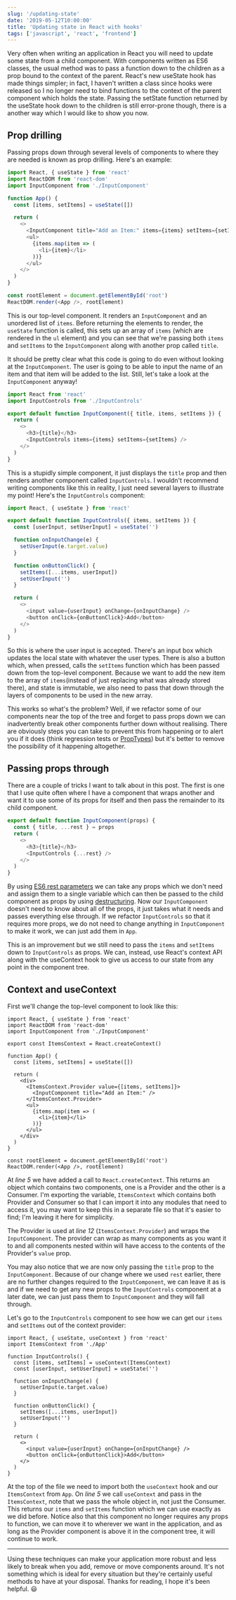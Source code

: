 ```yaml
---
slug: '/updating-state'
date: '2019-05-12T10:00:00'
title: 'Updating state in React with hooks'
tags: ['javascript', 'react', 'frontend']
---
```


Very often when writing an application in React you will need to update some state from a child component. With components written as ES6 classes, the usual method was to pass a function down to the children as a prop bound to the context of the parent. React's new useState hook has made things simpler; in fact, I haven't written a class since hooks were released so I no longer need to bind functions to the context of the parent component which holds the state. Passing the setState function returned by the useState hook down to the children is still error-prone though, there is a another way which I would like to show you now.

## Prop drilling

Passing props down through several levels of components to where they are needed is known as prop drilling. Here's an example:

```javascript
import React, { useState } from 'react'
import ReactDOM from 'react-dom'
import InputComponent from './InputComponent'

function App() {
  const [items, setItems] = useState([])

  return (
    <>
      <InputComponent title="Add an Item:" items={items} setItems={setItems} />
      <ul>
        {items.map(item => (
          <li>{item}</li>
        ))}
      </ul>
    </>
  )
}

const rootElement = document.getElementById('root')
ReactDOM.render(<App />, rootElement)
```

This is our top-level component. It renders an `InputComponent` and an unordered list of `items`. Before returning the elements to render, the `useState` function is called, this sets up an array of `items` (which are rendered in the `ul` element) and you can see that we're passing both `items` and `setItems` to the `InputComponent` along with another prop called `title`.

It should be pretty clear what this code is going to do even without looking at the `InputComponent`. The user is going to be able to input the name of an item and that item will be added to the list. Still, let's take a look at the `InputComponent` anyway!

```javascript
import React from 'react'
import InputControls from './InputControls'

export default function InputComponent({ title, items, setItems }) {
  return (
    <>
      <h3>{title}</h3>
      <InputControls items={items} setItems={setItems} />
    </>
  )
}
```

This is a stupidly simple component, it just displays the `title` prop and then renders another component called `InputControls`. I wouldn't recommend writing components like this in reality, I just need several layers to illustrate my point! Here's the `InputControls` component:

```javascript
import React, { useState } from 'react'

export default function InputControls({ items, setItems }) {
  const [userInput, setUserInput] = useState('')

  function onInputChange(e) {
    setUserInput(e.target.value)
  }

  function onButtonClick() {
    setItems([...items, userInput])
    setUserInput('')
  }

  return (
    <>
      <input value={userInput} onChange={onInputChange} />
      <button onClick={onButtonClick}>Add</button>
    </>
  )
}
```

So this is where the user input is accepted. There's an input box which updates the local state with whatever the user types. There is also a button which, when pressed, calls the `setItems` function which has been passed down from the top-level component. Because we want to add the new item to the array of `items`(instead of just replacing what was already stored there), and state is immutable, we also need to pass that down through the layers of components to be used in the new array.

This works so what's the problem? Well, if we refactor some of our components near the top of the tree and forget to pass props down we can inadvertently break other components further down without realising. There are obviously steps you can take to prevent this from happening or to alert you if it does (think regression tests or [PropTypes](https://reactjs.org/docs/typechecking-with-proptypes.html)) but it's better to remove the possibility of it happening altogether.

## Passing props through

There are a couple of tricks I want to talk about in this post. The first is one that I use quite often where I have a component that wraps another and want it to use some of its props for itself and then pass the remainder to its child component.

```javascript
export default function InputComponent(props) {
  const { title, ...rest } = props
  return (
    <>
      <h3>{title}</h3>
      <InputControls {...rest} />
    </>
  )
}
```

By using [ES6 rest parameters](https://developer.mozilla.org/en-US/docs/Web/JavaScript/Reference/Functions/rest_parameters) we can take any props which we don't need and assign them to a single variable which can then be passed to the child component as props by using [destructuring](https://developer.mozilla.org/en-US/docs/Web/JavaScript/Reference/Operators/Destructuring_assignment). Now our `InputComponent` doesn't need to know about all of the props, it just takes what it needs and passes everything else through. If we refactor `InputControls` so that it requires more props, we do not need to change anything in `InputComponent` to make it work, we can just add them in `App`.

This is an improvement but we still need to pass the `items` and `setItems` down to `InputControls` as props. We can, instead, use React's context API along with the useContext hook to give us access to our state from any point in the component tree.

## Context and useContext

First we'll change the top-level component to look like this:

```javascript{numberLines: true}
import React, { useState } from 'react'
import ReactDOM from 'react-dom'
import InputComponent from './InputComponent'

export const ItemsContext = React.createContext()

function App() {
  const [items, setItems] = useState([])

  return (
    <div>
      <ItemsContext.Provider value={[items, setItems]}>
        <InputComponent title="Add an Item:" />
      </ItemsContext.Provider>
      <ul>
        {items.map(item => (
          <li>{item}</li>
        ))}
      </ul>
    </div>
  )
}

const rootElement = document.getElementById('root')
ReactDOM.render(<App />, rootElement)
```

At _line 5_ we have added a call to `React.createContext`. This returns an object which contains two components, one is a Provider and the other is a Consumer. I'm exporting the variable, `ItemsContext` which contains both Provider and Consumer so that I can import it into any modules that need to access it, you may want to keep this in a separate file so that it's easier to find; I'm leaving it here for simplicity.

The Provider is used at _line 12_ (`ItemsContext.Provider`) and wraps the `InputComponent`. The provider can wrap as many components as you want it to and all components nested within will have access to the contents of the Provider's `value` prop.

You may also notice that we are now only passing the `title` prop to the `InputComponent`. Because of our change where we used `rest` earlier, there are no further changes required to the `InputComponent`, we can leave it as is and if we need to get any new props to the `InputControls` component at a later date, we can just pass them to `InputComponent` and they will fall through.

Let's go to the `InputControls` component to see how we can get our `items` and `setItems` out of the context provider:

```javascript{numberLines: true}
import React, { useState, useContext } from 'react'
import ItemsContext from './App'

function InputControls() {
  const [items, setItems] = useContext(ItemsContext)
  const [userInput, setUserInput] = useState('')

  function onInputChange(e) {
    setUserInput(e.target.value)
  }

  function onButtonClick() {
    setItems([...items, userInput])
    setUserInput('')
  }

  return (
    <>
      <input value={userInput} onChange={onInputChange} />
      <button onClick={onButtonClick}>Add</button>
    </>
  )
}
```

At the top of the file we need to import both the `useContext` hook and our `ItemsContext` from `App`. On _line 5_ we call `useContext` and pass in the `ItemsContext`, note that we pass the whole object in, not just the Consumer. This returns our `items` and `setItems` function which we can use exactly as we did before. Notice also that this component no longer requires any props to function, we can move it to wherever we want in the application, and as long as the Provider component is above it in the component tree, it will continue to work.

---

Using these techniques can make your application more robust and less likely to break when you add, remove or move components around. It's not something which is ideal for every situation but they're certainly useful methods to have at your disposal. Thanks for reading, I hope it's been helpful. :smiley:
